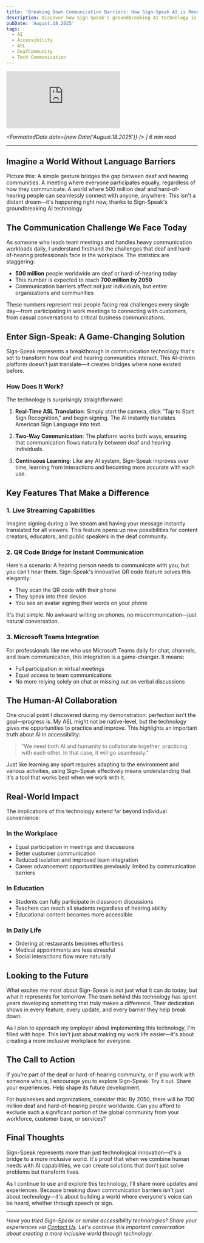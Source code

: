 ```yaml
---
title: 'Breaking Down Communication Barriers: How Sign-Speak AI is Revolutionizing Accessibility for the Deaf Community'
description: Discover how Sign-Speak's groundbreaking AI technology is transforming communication between deaf and hearing communities! In this video, I demonstrate and review this amazing ASL translation platform that converts sign language to text in real-time.
pubDate: 'August.18.2025'
tags: 
  - AI
  - Accessibility
  - ASL
  - DeafCommunity
  - Tech Communication
---
```




<iframe 
  class="youtube-frame"
  src="https://www.youtube.com/embed/A8fccN1N9QI?si=CmVU1OsAM2OqW4Cr"
  title="YouTube video player" 
  frameborder="0"
  allow="accelerometer; autoplay; clipboard-write; encrypted-media; gyroscope; picture-in-picture; web-share"
  referrerpolicy="strict-origin-when-cross-origin"
  allowfullscreen>
</iframe>

*<FormattedDate date={new Date('August.18.2025')} /> | 6 min read*

---

## Imagine a World Without Language Barriers

Picture this: A simple gesture bridges the gap between deaf and hearing communities. A meeting where everyone participates equally, regardless of how they communicate. A world where 500 million deaf and hard-of-hearing people can seamlessly connect with anyone, anywhere. This isn't a distant dream—it's happening right now, thanks to Sign-Speak's groundbreaking AI technology.

## The Communication Challenge We Face Today

As someone who leads team meetings and handles heavy communication workloads daily, I understand firsthand the challenges that deaf and hard-of-hearing professionals face in the workplace. The statistics are staggering:

- **500 million** people worldwide are deaf or hard-of-hearing today
- This number is expected to reach **700 million by 2050**
- Communication barriers affect not just individuals, but entire organizations and communities

These numbers represent real people facing real challenges every single day—from participating in work meetings to connecting with customers, from casual conversations to critical business communications.

## Enter Sign-Speak: A Game-Changing Solution

Sign-Speak represents a breakthrough in communication technology that's set to transform how deaf and hearing communities interact. This AI-driven platform doesn't just translate—it creates bridges where none existed before.

### How Does It Work?

The technology is surprisingly straightforward:

1. **Real-Time ASL Translation**: Simply start the camera, click "Tap to Start Sign Recognition," and begin signing. The AI instantly translates American Sign Language into text.

2. **Two-Way Communication**: The platform works both ways, ensuring that communication flows naturally between deaf and hearing individuals.

3. **Continuous Learning**: Like any AI system, Sign-Speak improves over time, learning from interactions and becoming more accurate with each use.

## Key Features That Make a Difference

### 1. Live Streaming Capabilities
Imagine signing during a live stream and having your message instantly translated for all viewers. This feature opens up new possibilities for content creators, educators, and public speakers in the deaf community.

### 2. QR Code Bridge for Instant Communication
Here's a scenario: A hearing person needs to communicate with you, but you can't hear them. Sign-Speak's innovative QR code feature solves this elegantly:
- They scan the QR code with their phone
- They speak into their device
- You see an avatar signing their words on your phone

It's that simple. No awkward writing on phones, no miscommunication—just natural conversation.

### 3. Microsoft Teams Integration
For professionals like me who use Microsoft Teams daily for chat, channels, and team communication, this integration is a game-changer. It means:
- Full participation in virtual meetings
- Equal access to team communications
- No more relying solely on chat or missing out on verbal discussions

## The Human-AI Collaboration

One crucial point I discovered during my demonstration: perfection isn't the goal—progress is. My ASL might not be native-level, but the technology gives me opportunities to practice and improve. This highlights an important truth about AI in accessibility:

> "We need both AI and humanity to collaborate together, practicing with each other. In that case, it will go seamlessly."

Just like learning any sport requires adapting to the environment and various activities, using Sign-Speak effectively means understanding that it's a tool that works best when we work with it.

## Real-World Impact

The implications of this technology extend far beyond individual convenience:

### In the Workplace
- Equal participation in meetings and discussions
- Better customer communication
- Reduced isolation and improved team integration
- Career advancement opportunities previously limited by communication barriers

### In Education
- Students can fully participate in classroom discussions
- Teachers can reach all students regardless of hearing ability
- Educational content becomes more accessible

### In Daily Life
- Ordering at restaurants becomes effortless
- Medical appointments are less stressful
- Social interactions flow more naturally

## Looking to the Future

What excites me most about Sign-Speak is not just what it can do today, but what it represents for tomorrow. The team behind this technology has spent years developing something that truly makes a difference. Their dedication shows in every feature, every update, and every barrier they help break down.

As I plan to approach my employer about implementing this technology, I'm filled with hope. This isn't just about making my work life easier—it's about creating a more inclusive workplace for everyone.

## The Call to Action

If you're part of the deaf or hard-of-hearing community, or if you work with someone who is, I encourage you to explore Sign-Speak. Try it out. Share your experiences. Help shape its future development.

For businesses and organizations, consider this: By 2050, there will be 700 million deaf and hard-of-hearing people worldwide. Can you afford to exclude such a significant portion of the global community from your workforce, customer base, or services?

## Final Thoughts

Sign-Speak represents more than just technological innovation—it's a bridge to a more inclusive world. It's proof that when we combine human needs with AI capabilities, we can create solutions that don't just solve problems but transform lives.

As I continue to use and explore this technology, I'll share more updates and experiences. Because breaking down communication barriers isn't just about technology—it's about building a world where everyone's voice can be heard, whether through speech or sign.

---

*Have you tried Sign-Speak or similar accessibility technologies? Share your experiences via <a href='mailto:signlanguagetech@gmail.com'>Contact Us</a>. Let's continue this important conversation about creating a more inclusive world through technology.*
